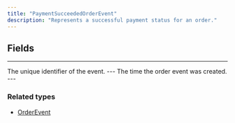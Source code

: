 ```yaml
---
title: "PaymentSucceededOrderEvent"
description: "Represents a successful payment status for an order."
---
```


## Fields

---

<ParamField path="id" type="ID!">
The unique identifier of the event.
</ParamField>
---

<ParamField path="createdAt" type="Time!">
The time the order event was created.
</ParamField>
---

### Related types

* [OrderEvent](/api-reference/orderevent)